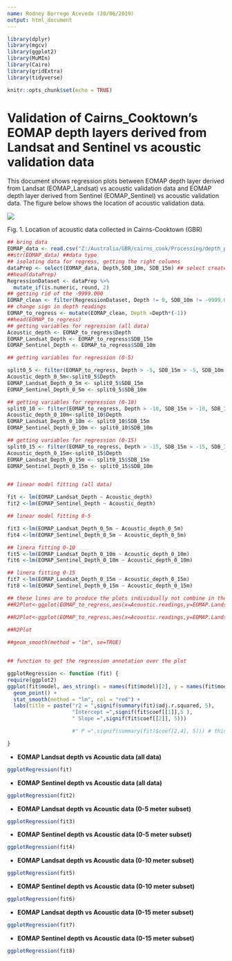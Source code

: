 ```yaml
---
name: Rodney Borrego Acevedo (20/06/2019)
output: html_document
---
```


```r

library(dplyr)
library(mgcv)
library(ggplot2)
library(MuMIn)
library(Cairo)
library(gridExtra)
library(tidyverse)

```

```r
knitr::opts_chunk$set(echo = TRUE)
```

# Validation of Cairns_Cooktown's EOMAP depth layers derived from Landsat and Sentinel vs acoustic validation data


This document shows regression plots between EOMAP depth layer derived from Landsat (EOMAP_Landsat) vs acoustic validation data and EOMAP depth layer derived from Sentinel (EOMAP_Sentinel) vs acoustic validation data. The figure below shows the location of acoustic validation data.


![](20190214_TideDoveData_EOMAP.jpg)


Fig. 1. Location of acoustic data collected in Cairns-Cooktown (GBR)



```r

## bring data
EOMAP_data <- read.csv("Z:/Australia/GBR/cairns_cook/Processing/depth_profiles/GBR_bathyfield/cc_Bathy_EOMAPSent/Acoustic_validation_L8vsSent.csv", header=T, stringsAsFactors=F)
##str(EOMAP_data) ##data type  
## isolating data for regress, getting the right columns
dataPrep <- select(EOMAP_data, Depth,SDB_10m, SDB_15m) ## select create a new dataframe with the columns of interest
##head(dataPrep)
RegressionDataset <- dataPrep %>% 
  mutate_if(is.numeric, round, 2) 
## getting rid of the -9999.000
EOMAP_clean <- filter(RegressionDataset, Depth != 0, SDB_10m != -9999.00, SDB_15m != -9999.00)
## change sign in depth readings
EOMAP_to_regress <- mutate(EOMAP_clean, Depth =Depth*(-1))
##head(EOMAP_to_regress)
## getting variables for regression (all data)
Acoustic_depth <- EOMAP_to_regress$Depth
EOMAP_Landsat_Depth <- EOMAP_to_regress$SDB_15m
EOMAP_Sentinel_Depth <- EOMAP_to_regress$SDB_10m

## getting variables for regression (0-5)

split0_5 <- filter(EOMAP_to_regress, Depth > -5, SDB_15m > -5, SDB_10m > -5 )  
Acoustic_depth_0_5m<-split0_5$Depth
EOMAP_Landsat_Depth_0_5m <- split0_5$SDB_15m
EOMAP_Sentinel_Depth_0_5m <- split0_5$SDB_10m

## getting variables for regression (0-10)
split0_10 <- filter(EOMAP_to_regress, Depth > -10, SDB_15m > -10, SDB_10m > -10 )  
Acoustic_depth_0_10m<-split0_10$Depth
EOMAP_Landsat_Depth_0_10m <- split0_10$SDB_15m
EOMAP_Sentinel_Depth_0_10m <- split0_10$SDB_10m

## getting variables for regression (0-15)
split0_15 <- filter(EOMAP_to_regress, Depth > -15, SDB_15m > -15, SDB_10m > -15 )  
Acoustic_depth_0_15m<-split0_15$Depth
EOMAP_Landsat_Depth_0_15m <- split0_15$SDB_15m
EOMAP_Sentinel_Depth_0_15m <- split0_15$SDB_10m


## linear model fitting (all data)

fit <- lm(EOMAP_Landsat_Depth ~ Acoustic_depth)
fit2 <-lm(EOMAP_Sentinel_Depth ~ Acoustic_depth)

## linear model fitting 0-5

fit3 <-lm(EOMAP_Landsat_Depth_0_5m ~ Acoustic_depth_0_5m)
fit4 <-lm(EOMAP_Sentinel_Depth_0_5m ~ Acoustic_depth_0_5m)

## linera fitting 0-10
fit5 <-lm(EOMAP_Landsat_Depth_0_10m ~ Acoustic_depth_0_10m)
fit6 <-lm(EOMAP_Sentinel_Depth_0_10m ~ Acoustic_depth_0_10m)

## linera fitting 0-15
fit7 <-lm(EOMAP_Landsat_Depth_0_15m ~ Acoustic_depth_0_15m)
fit8 <-lm(EOMAP_Sentinel_Depth_0_15m ~ Acoustic_depth_0_15m)

## these lines are to produce the plots individually not combine in the function below
##R2Plot<-ggplot(EOMAP_to_regress,aes(x=Acoustic.readings,y=EOMAP.Landsat.Depth))+geom_point()+scale_y_reverse()+scale_x_reverse()+geom_line(data=fortify(fit), color='Red', aes(x =Acoustic.readings, y = .fitted))

##R2Plot<-ggplot(EOMAP_to_regress,aes(x=Acoustic.readings,y=EOMAP.Landsat.Depth))+geom_point()+scale_y_reverse()+scale_x_reverse()+stat_smooth(method = "lm", col = "red")
  
##R2Plot

##geom_smooth(method = "lm", se=TRUE)


## function to get the regression annotation over the plot

ggplotRegression <- function (fit) { 
require(ggplot2)
ggplot(fit$model, aes_string(x = names(fit$model)[2], y = names(fit$model)[1])) + 
  geom_point() +
  stat_smooth(method = "lm", col = "red") +
  labs(title = paste("r2 = ",signif(summary(fit)$adj.r.squared, 5),
                     "Intercept =",signif(fit$coef[[1]],5 ),
                     " Slope =",signif(fit$coef[[2]], 5)))

                     #" P =",signif(summary(fit)$coef[2,4], 5))) # this is the P value

}

```

- **EOMAP Landsat depth vs Acoustic data (all data)**

```r
ggplotRegression(fit)

```

- **EOMAP Sentinel depth vs Acoustic data (all data)**

```r
ggplotRegression(fit2)

```

- **EOMAP Landsat depth vs Acoustic data (0-5 meter subset)**

```r
ggplotRegression(fit3)

```

- **EOMAP Sentinel depth vs Acoustic data (0-5 meter subset)**

```r
ggplotRegression(fit4)

```

- **EOMAP Landsat depth vs Acoustic data (0-10 meter subset)**

```r
ggplotRegression(fit5)

```

- **EOMAP Sentinel depth vs Acoustic data (0-10 meter subset)**

```r
ggplotRegression(fit6)

```

- **EOMAP Landsat depth vs Acoustic data (0-15 meter subset)**

```r
ggplotRegression(fit7)

```

- **EOMAP Sentinel depth vs Acoustic data (0-15 meter subset)**

```r
ggplotRegression(fit8)

```



